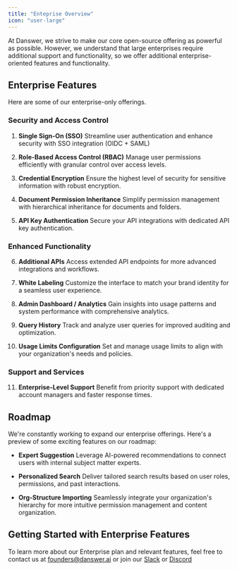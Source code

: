 ```yaml
---
title: "Enteprise Overview"
icon: "user-large"
---
```



At Danswer, we strive to make our core open-source offering as powerful as possible. However, we understand that large enterprises require additional support and functionality, so we offer additional enterprise-oriented features and functionality.

## Enterprise Features

Here are some of our enterprise-only offerings.

### Security and Access Control

1. **Single Sign-On (SSO)**
   Streamline user authentication and enhance security with SSO integration (OIDC + SAML)

2. **Role-Based Access Control (RBAC)**
   Manage user permissions efficiently with granular control over access levels.

3. **Credential Encryption**
   Ensure the highest level of security for sensitive information with robust encryption.

4. **Document Permission Inheritance**
   Simplify permission management with hierarchical inheritance for documents and folders.

5. **API Key Authentication**
   Secure your API integrations with dedicated API key authentication.

### Enhanced Functionality

6. **Additional APIs**
   Access extended API endpoints for more advanced integrations and workflows.

7. **White Labeling**
   Customize the interface to match your brand identity for a seamless user experience.

8. **Admin Dashboard / Analytics**
   Gain insights into usage patterns and system performance with comprehensive analytics.

9. **Query History**
   Track and analyze user queries for improved auditing and optimization.

10. **Usage Limits Configuration**
    Set and manage usage limits to align with your organization's needs and policies.

### Support and Services

11. **Enterprise-Level Support**
    Benefit from priority support with dedicated account managers and faster response times.

## Roadmap

We're constantly working to expand our enterprise offerings. Here's a preview of some exciting features on our roadmap:

- **Expert Suggestion**
  Leverage AI-powered recommendations to connect users with internal subject matter experts.

- **Personalized Search**
  Deliver tailored search results based on user roles, permissions, and past interactions.

- **Org-Structure Importing**
  Seamlessly integrate your organization's hierarchy for more intuitive permission management and content organization.

## Getting Started with Enterprise Features

To learn more about our Enterprise plan and relevant features, feel free to contact us at founders@danswer.ai or join our [Slack](https://join.slack.com/t/danswer/shared_invite/zt-2lcmqw703-071hBuZBfNEOGUsLa5PXvQ)
or [Discord](https://discord.gg/TDJ59cGV2X)
